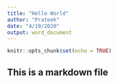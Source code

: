 ```yaml
---
title: "Hello World"
author: "Prateek"
date: "4/19/2020"
output: word_document
---
```


```r
knitr::opts_chunk$set(echo = TRUE)
```

## This is a markdown file